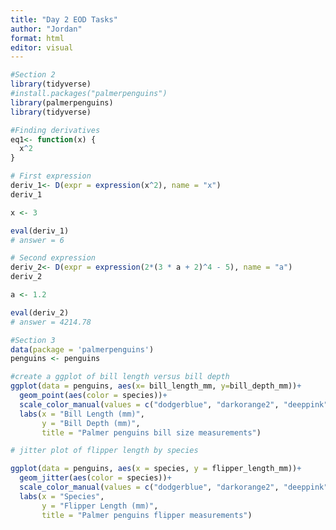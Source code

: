 ```yaml
---
title: "Day 2 EOD Tasks"
author: "Jordan"
format: html
editor: visual
---
```


```r
#Section 2 
library(tidyverse)
#install.packages("palmerpenguins")
library(palmerpenguins)
library(tidyverse)

```


```r
#Finding derivatives 
eq1<- function(x) {
  x^2 
}

# First expression 
deriv_1<- D(expr = expression(x^2), name = "x")
deriv_1

x <- 3

eval(deriv_1)
# answer = 6 

# Second expression 
deriv_2<- D(expr = expression(2*(3 * a + 2)^4 - 5), name = "a")
deriv_2

a <- 1.2

eval(deriv_2)
# answer = 4214.78
```

```r
#Section 3 
data(package = 'palmerpenguins')
penguins <- penguins

#create a ggplot of bill length versus bill depth 
ggplot(data = penguins, aes(x= bill_length_mm, y=bill_depth_mm))+
  geom_point(aes(color = species))+
  scale_color_manual(values = c("dodgerblue", "darkorange2", "deeppink"))+
  labs(x = "Bill Length (mm)",
       y = "Bill Depth (mm)",
       title = "Palmer penguins bill size measurements")
```

```r
# jitter plot of flipper length by species 

ggplot(data = penguins, aes(x = species, y = flipper_length_mm))+
  geom_jitter(aes(color = species))+
  scale_color_manual(values = c("dodgerblue", "darkorange2", "deeppink"))+
  labs(x = "Species",
       y = "Flipper Length (mm)",
       title = "Palmer penguins flipper measurements")

```


